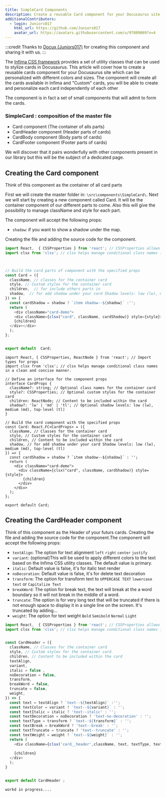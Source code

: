 ```yaml
---
title: SimpleCard Components
description: Create a reusable Card component for your Docusaurus site that can be customized with different parts, colors and sizes.
additionalContributors: 
  - login: Juniors017
    html_url: https://github.com/Juniors017
    avatar_url: https://avatars.githubusercontent.com/u/97809069?v=4
---
```


:::credit
Thanks to [Docux (Juniors017)](https://github.com/Juniors017) for creating this component and sharing it with us.
:::


The [Infima CSS framework](https://infima.dev/) provides a set of utility classes that can be used to stylize cards in Docusaurus. 
This article will cover how to create a reusable cards component for your Docusaurus site which can be personalized with different colors and sizes. 
The component will create all the cards available in Infima and "Custom" cards, you will be able to create and personalize each card independently of each other

The component is in fact a set of small components that will admit to form the cards.
### SimpleCard : composition of the master file
 - Card component (The container of alls parts)
 - CardHeader component (Header parts of cards)
 - CardBody component (Body parts of cards)
 - CardFooter component (Footer parts of cards)

 We will discover that it pairs wonderfully with other components present in our library but this will be the subject of a dedicated page. 

## Creating the Card component 
Think of this component as the container of all card parts

First we will create the master folder in:  `\src\components\SimpleCard\`. Next we will start by creating a new component called Card. It will be the container component of our different parts to come. Also this will give the possibility to manage className and style for each part.

The component will accept the following props:

- `shadow`: if you want to show a shadow under the map.

Creating the file and adding the source code for the component.

<Tabs groupId="js-ts">
  <TabItem value="js" label="JS">

```javascript title='\src\components\SimpleCard\Card\index.js'
import React,  { CSSProperties } from 'react'; // CSSProperties allows inline styling with better type checking.
import clsx from 'clsx'; // clsx helps manage conditional class names in a clean and concise manner.



// Build the card parts of component with the specified props
const Card = ({
  className, // classes for the container card
  style, // Custom styles for the container card
  children,  // for include others parts in
  shadow,  // for add shadow under your card Shadow levels: low (lw), medium (md), top-level (tl)
}) => {
  const cardShadow = shadow ? `item shadow--${shadow}` :'';
  return (
    <div className="card-demo">
    <div className={clsx("card", className, cardShadow)} style={style}>
    {children}
  </div></div>
  );
};


export default  Card;
```

</TabItem>

<TabItem value="ts" label="TS">

```tsx title='\src\components\SimpleCard\Card\index.tsx'
import React, { CSSProperties, ReactNode } from 'react'; // Import types for props
import clsx from 'clsx'; // clsx helps manage conditional class names in a clean and concise manner.

// Define an interface for the component props
interface CardProps {
  className?: string; // Optional class names for the container card
  style?: CSSProperties; // Optional custom styles for the container card
  children: ReactNode; // Content to be included within the card
  shadow?: 'lw' | 'md' | 'tl'; // Optional shadow levels: low (lw), medium (md), top-level (tl)
}

// Build the card component with the specified props
const Card: React.FC<CardProps> = ({
  className, // Classes for the container card
  style, // Custom styles for the container card
  children, // Content to be included within the card
  shadow, // for add shadow under your card Shadow levels: low (lw), medium (md), top-level (tl)
}) => {
  const cardShadow = shadow ? `item shadow--${shadow}` : '';
  return (
    <div className="card-demo">
      <div className={clsx("card", className, cardShadow)} style={style}>
        {children}
      </div>
    </div>
  );
};

export default Card;
```
</TabItem>

</Tabs>

## Creating the CardHeader component
Think of this component as the Header of your futurs cards. Creating the file and adding the source code for the component.The component will accept the following props:

- `textAlign`: The option for text alignment `left` `right` `center` `justify`
- `variant`: (optional)This will be used to apply different colors to the text based on the Infima CSS utility classes. The default value is primary.
- `italic`: Default value is false, it's for italic text render
- `noDecoration`: Default value is false, it's for delete text decoration 
- `transform`: The option for transform text to `UPPERCASE TEXT` `lowercase text` or `Capitalize Text` 
- `breakWord`: The option for break text, the text will break at the a word boundary so it will not break in the middle of a word. 
- `truncate`: The option is for very long text that will be truncated if there is not enough space to display it in a single line on the screen. It's truncated by adding... 
- `weight`: The option for text weight `Bold` `Semibold` `Normal` `Light`

<Tabs groupId="js-ts">
  <TabItem value="js" label="JS">

```javascript title='\src\components\SimpleCard\CardHeader\index.js'
import React,  { CSSProperties } from 'react'; // CSSProperties allows inline styling with better type checking.
import clsx from 'clsx'; // clsx helps manage conditional class names in a clean and concise manner.


const CardHeader = ({
  className, // Classes for the container card
  style, // Custom styles for the container card
  children, // Content to be included within the card
  textAlign, 
  variant, 
  italic = false , 
  noDecoration = false, 
  transform, 
  breakWord = false, 
  truncate = false, 
  weight,
}) => {   
  const text = textAlign ? `text--${textAlign}` :'';
  const textColor = variant ? `text--${variant}` : '';
  const textItalic = italic ? 'text--italic' : '';
  const textDecoration = noDecoration ? 'text-no-decoration' : '';
  const textType = transform ? `text--${transform}` : '';
  const textBreak = breakWord ? 'text--break' : '';
  const textTruncate = truncate ? 'text--truncate' : '';
  const textWeight = weight ? `text--${weight}` : '';
  return (
    <div className={clsx('card__header',className, text, textType, textColor, textItalic, textDecoration, textBreak, textTruncate, textWeight)} style={style} >
    
    {children}
  </div>
  );
}


export default CardHeader ;

```

</TabItem>

<TabItem value="ts" label="TS">

```tsx title='\src\components\SimpleCard\CardHeader\index.tsx'
workd in progress....
```
</TabItem>

</Tabs>